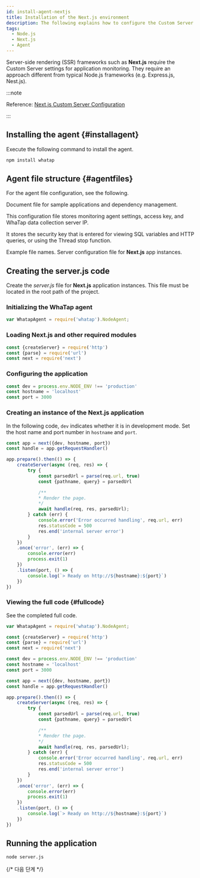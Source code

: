 ```yaml
---
id: install-agent-nextjs
title: Installation of the Next.js environment
description: The following explains how to configure the Custom Server for monitoring the Node.js applications in the server-side rendering (SSR) framework such as Next.js.
tags:
  - Node.js
  - Next.js
  - Agent
---
```


Server-side rendering (SSR) frameworks such as **Next.js** require the Custom Server settings for application monitoring. They require an approach different from typical Node.js frameworks (e.g. Express.js, Nest.js).

:::note

Reference: [Next.js Custom Server Configuration](https://nextjs.org/docs/pages/building-your-application/configuring/custom-server)

:::

## Installing the agent {#installagent}

Execute the following command to install the agent.

```bash title="BASH"
npm install whatap
```

## Agent file structure {#agentfiles}

For the agent file configuration, see the following.

<Filetree name="whatap">

<FiletreeItem name="package.json" type="file">Document file for sample applications and dependency management.</FiletreeItem>

<FiletreeItem name="whatap.conf" type="file">This configuration file stores monitoring agent settings, access key, and WhaTap data collection server IP.</FiletreeItem>

<FiletreeItem name="security.conf (or paramkey.txt)" type="file">It stores the security key that is entered for viewing SQL variables and HTTP queries, or using the Thread stop function.</FiletreeItem>

<FiletreeItem name="server.js" type="file">Example file names. Server configuration file for **Next.js** app instances.</FiletreeItem>

</Filetree>

## Creating the server.js code

Create the _server.js_ file for **Next.js** application instances. This file must be located in the root path of the project.

### Initializing the WhaTap agent

```javascript title="server.js"
var WhatapAgent = require('whatap').NodeAgent;
```

### Loading Next.js and other required modules

```javascript title="server.js"
const {createServer} = require('http')
const {parse} = require('url')
const next = require('next')
```

### Configuring the application

```javascript title="server.js"
const dev = process.env.NODE_ENV !== 'production'
const hostname = 'localhost'
const port = 3000
```

### Creating an instance of the Next.js application

In the following code, `dev` indicates whether it is in development mode. Set the host name and port number in `hostname` and `port`.

```javascript title="server.js"
const app = next({dev, hostname, port})
const handle = app.getRequestHandler()

app.prepare().then(() => {
    createServer(async (req, res) => {
        try {
            const parsedUrl = parse(req.url, true)
            const {pathname, query} = parsedUrl

            /**
            * Render the page.
            */
            await handle(req, res, parsedUrl);
        } catch (err) {
            console.error('Error occurred handling', req.url, err)
            res.statusCode = 500
            res.end('internal server error')
        }
    })
    .once('error', (err) => {
        console.error(err)
        process.exit(1)
    })
    .listen(port, () => {
        console.log(`> Ready on http://${hostname}:${port}`)
    })
})
```

### Viewing the full code {#fullcode}

See the completed full code.

```javascript title="server.js"
var WhatapAgent = require('whatap').NodeAgent;

const {createServer} = require('http')
const {parse} = require('url')
const next = require('next')

const dev = process.env.NODE_ENV !== 'production'
const hostname = 'localhost'
const port = 3000

const app = next({dev, hostname, port})
const handle = app.getRequestHandler()

app.prepare().then(() => {
    createServer(async (req, res) => {
        try {
            const parsedUrl = parse(req.url, true)
            const {pathname, query} = parsedUrl

            /**
            * Render the page.
            */
            await handle(req, res, parsedUrl);
        } catch (err) {
            console.error('Error occurred handling', req.url, err)
            res.statusCode = 500
            res.end('internal server error')
        }
    })
    .once('error', (err) => {
        console.error(err)
        process.exit(1)
    })
    .listen(port, () => {
        console.log(`> Ready on http://${hostname}:${port}`)
    })
})
```

## Running the application

```bash title="SH"
node server.js
```

{/* 다음 단계 */}

<Apminstallnextstep />

